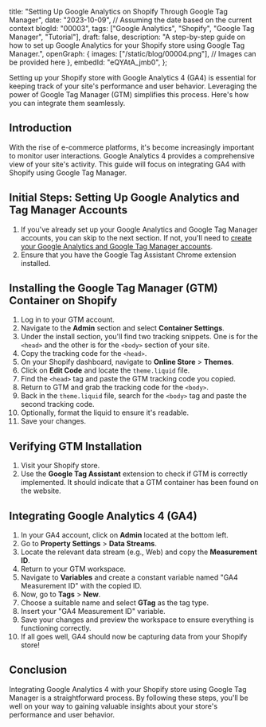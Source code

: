  title: "Setting Up Google Analytics on Shopify Through Google Tag Manager",
 date: "2023-10-09", // Assuming the date based on the current context
 blogId: "00003",
 tags: ["Google Analytics", "Shopify", "Google Tag Manager", "Tutorial"],
 draft: false,
 description:
  "A step-by-step guide on how to set up Google Analytics for your Shopify store using Google Tag Manager.",
 openGraph: {
  images: ["/static/blog/00004.png"], // Images can be provided here
 },
 embedId: "eQYAtA_jmb0",
};

<BlogHeader metadata={metadata} />

Setting up your Shopify store with Google Analytics 4 (GA4) is essential for keeping track of your site's performance and user behavior. Leveraging the power of Google Tag Manager (GTM) simplifies this process. Here's how you can integrate them seamlessly.

## Introduction

With the rise of e-commerce platforms, it's become increasingly important to monitor user interactions. Google Analytics 4 provides a comprehensive view of your site's activity. This guide will focus on integrating GA4 with Shopify using Google Tag Manager.

<YoutubeEmbed embedId={metadata.embedId} />

## Initial Steps: Setting Up Google Analytics and Tag Manager Accounts

1. If you've already set up your Google Analytics and Google Tag Manager accounts, you can skip to the next section. If not, you'll need to [create your Google Analytics and Google Tag Manager accounts](https://youtu.be/Y1baN6llC8c).
2. Ensure that you have the Google Tag Assistant Chrome extension installed.

## Installing the Google Tag Manager (GTM) Container on Shopify

1. Log in to your GTM account.
2. Navigate to the **Admin** section and select **Container Settings**.
3. Under the install section, you'll find two tracking snippets. One is for the `<head>` and the other is for the `<body>` section of your site.
4. Copy the tracking code for the `<head>`.
5. On your Shopify dashboard, navigate to **Online Store** > **Themes**.
6. Click on **Edit Code** and locate the `theme.liquid` file.
7. Find the `<head>` tag and paste the GTM tracking code you copied.
8. Return to GTM and grab the tracking code for the `<body>`.
9. Back in the `theme.liquid` file, search for the `<body>` tag and paste the second tracking code.
10. Optionally, format the liquid to ensure it's readable.
11. Save your changes.

## Verifying GTM Installation

1. Visit your Shopify store.
2. Use the **Google Tag Assistant** extension to check if GTM is correctly implemented. It should indicate that a GTM container has been found on the website.

## Integrating Google Analytics 4 (GA4)

1. In your GA4 account, click on **Admin** located at the bottom left.
2. Go to **Property Settings** > **Data Streams**.
3. Locate the relevant data stream (e.g., Web) and copy the **Measurement ID**.
4. Return to your GTM workspace.
5. Navigate to **Variables** and create a constant variable named "GA4 Measurement ID" with the copied ID.
6. Now, go to **Tags** > **New**.
7. Choose a suitable name and select **GTag** as the tag type.
8. Insert your "GA4 Measurement ID" variable.
9. Save your changes and preview the workspace to ensure everything is functioning correctly.
10. If all goes well, GA4 should now be capturing data from your Shopify store!

<Note
 title='Tip'
 content='Remember to periodically check both your GA4 and GTM accounts to ensure data is being captured accurately and to leverage the insights gained for business growth.'
/>

## Conclusion

Integrating Google Analytics 4 with your Shopify store using Google Tag Manager is a straightforward process. By following these steps, you'll be well on your way to gaining valuable insights about your store's performance and user behavior.
